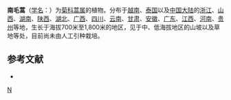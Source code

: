 {{Speciesbox
| taxon = Artemisia chingii
| binomial_authority = Pamp.
}}

'''南毛蒿'''（[[学名|学名]]：{{lang|la|''Artemisia chingii''}}）为[[菊科|菊科]][[蒿属|蒿属]]的植物。分布于[[越南|越南]]、[[泰国|泰国]]以及[[中国大陆|中国大陆]]的[[浙江|浙江]]、[[山西|山西]]、[[湖南|湖南]]、[[陕西|陕西]]、[[湖北|湖北]]、[[广西|广西]]、[[四川|四川]]、[[云南|云南]]、[[甘肃|甘肃]]、[[安徽|安徽]]、[[广东|广东]]、[[江西|江西]]、[[河南|河南]]、[[贵州|贵州]]等地，生长于海拔700米至1,800米的地区，见于中、低海拔地区的山坡以及草地等处，目前尚未由人工引种栽培。

== 参考文献 ==
<div class="references-small">
* {{cite web| url =http://www.bioinfo.cn/db05/KmzwSpecies.php?action=view&id=4098| title =南毛蒿| work =《中国高等植物数据库全库》| publisher =中国科学院微生物研究所| author =昆明植物研究所| accessdate =2009-02-24| deadurl =yes| archiveurl =https://web.archive.org/web/20160305035109/http://www.bioinfo.cn/db05/KmzwSpecies.php?action=view&id=4098| archivedate =2016-03-05}}
</div>
{{Taxonbar|from=Q10908254}}

[[Category:蒿属|N]]